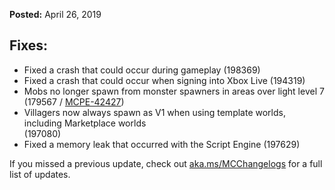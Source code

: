 **Posted:** April 26, 2019

## **Fixes:**

-   Fixed a crash that could occur during gameplay (198369)
-   Fixed a crash that could occur when signing into Xbox Live (194319)
-   Mobs no longer spawn from monster spawners in areas over light level 7 (179567 / [MCPE-42427](https://bugs.mojang.com/browse/MCPE-42427))
-   Villagers now always spawn as V1 when using template worlds, including Marketplace worlds  
    (197080)
-   Fixed a memory leak that occurred with the Script Engine (197629)

If you missed a previous update, check out [aka.ms/MCChangelogs](https://aka.ms/MCChangelogs) for a full list of updates.